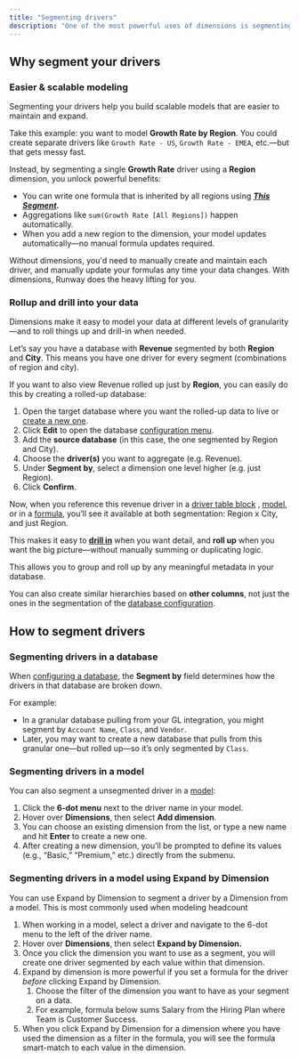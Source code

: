 ```yaml
---
title: "Segmenting drivers"
description: "One of the most powerful uses of dimensions is segmenting your drivers. For example, you might have an Amount driver segmented by both Account and Class, and another version rolled up by just Account."
---
```


## Why segment your drivers

### Easier & scalable modeling

Segmenting your drivers help you build scalable models that are easier to maintain and expand.

Take this example: you want to model **Growth Rate by Region**. You could create separate drivers like `Growth Rate - US`, `Growth Rate - EMEA`, etc.—but that gets messy fast.

Instead, by segmenting a single **Growth Rate** driver using a **Region** dimension, you unlock powerful benefits:

- You can write one formula that is inherited by all regions using [**_This Segment_**](https://docs.runway.com/concepts/databases/formulas-in-databases#dynamic-formulas-using-this-segment)**_._**
- Aggregations like `sum(Growth Rate [All Regions])` happen automatically.
- When you add a new region to the dimension, your model updates automatically—no manual formula updates required.

Without dimensions, you'd need to manually create and maintain each driver, and manually update your formulas any time your data changes. With dimensions, Runway does the heavy lifting for you.

### Rollup and drill into your data

Dimensions make it easy to model your data at different levels of granularity—and to roll things up and drill-in when needed.

Let’s say you have a database with **Revenue** segmented by both **Region** and **City**. This means you have one driver for every segment (combinations of region and city).

If you want to also view Revenue rolled up just by **Region**, you can easily do this by creating a rolled-up database:

1. Open the target database where you want the rolled-up data to live or [create a new one](https://docs.runway.com/concepts/databases/databases-basics#creating-a-database).
2. Click **Edit** to open the database [configuration menu](https://docs.runway.com/concepts/databases/databases-basics#configuring-a-database).
3. Add the **source database** (in this case, the one segmented by Region and City).
4. Choose the **driver(s)** you want to aggregate (e.g. Revenue).
5. Under **Segment by**, select a dimension one level higher (e.g. just Region).
6. Click **Confirm**.

Now, when you reference this revenue driver in a [driver table block](https://docs.runway.com/concepts/pages/drivers-table-block) , [model](https://docs.runway.com/concepts/models/models-basics), or in a [formula](https://docs.runway.com/concepts/formulas/formulas-basics), you’ll see it available at both segmentation: Region x City, and just Region.

This makes it easy to [**drill in**](https://docs.runway.com/concepts/drivers/drill-ins) when you want detail, and **roll up** when you want the big picture—without manually summing or duplicating logic.

This allows you to group and roll up by any meaningful metadata in your database.

You can also create similar hierarchies based on **other columns**, not just the ones in the segmentation of the [database configuration](https://docs.runway.com/concepts/databases/databases-basics#configuring-a-database).

## How to segment drivers

### Segmenting drivers in a database

When [configuring a database](https://docs.runway.com/concepts/databases/databases-basics#configuring-a-database), the **Segment by** field determines how the drivers in that database are broken down.

For example:

- In a granular database pulling from your GL integration, you might segment by `Account Name`, `Class`, and `Vendor`.
- Later, you may want to create a new database that pulls from this granular one—but rolled up—so it’s only segmented by `Class`.

### Segmenting drivers in a model

You can also segment a unsegmented driver in a [model](https://docs.runway.com/concepts/models/models-basics):

1. Click the **6-dot menu** next to the driver name in your model.
2. Hover over **Dimensions**, then select **Add dimension**.
3. You can choose an existing dimension from the list, or type a new name and hit **Enter** to create a new one.
4. After creating a new dimension, you’ll be prompted to define its values (e.g., “Basic,” “Premium,” etc.) directly from the submenu.

### Segmenting drivers in a model using Expand by Dimension

You can use Expand by Dimension to segment a driver by a Dimension from a model. This is most commonly used when modeling headcount

1. When working in a model, select a driver and navigate to the 6-dot menu to the left of the driver name.
2. Hover over **Dimensions**, then select **Expand by Dimension.**
3. Once you click the dimension you want to use as a segment, you will create one driver segmented by each value within that dimension.
4. Expand by dimension is more powerful if you set a formula for the driver _before_ clicking Expand by Dimension.
   1. Choose the filter of the dimension you want to have as your segment on a data.
   2. For example, formula below sums Salary from the Hiring Plan where Team is Customer Success.
5. When you click Expand by Dimension for a dimension where you have used the dimension as a filter in the formula, you will see the formula smart-match to each value in the dimension.